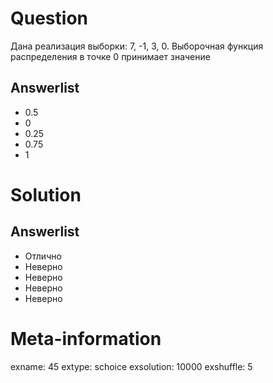 Question
========
Дана реализация выборки: 7, -1, 3, 0.  Выборочная функция распределения в точке 0 принимает значение

Answerlist
----------
*  $0.5$
*  $0$
*  $0.25$
*  $0.75$
*  $1$

Solution
========

Answerlist
----------
*  Отлично
*  Неверно
*  Неверно
*  Неверно
*  Неверно

Meta-information
================
exname: 45
extype: schoice
exsolution: 10000
exshuffle: 5
